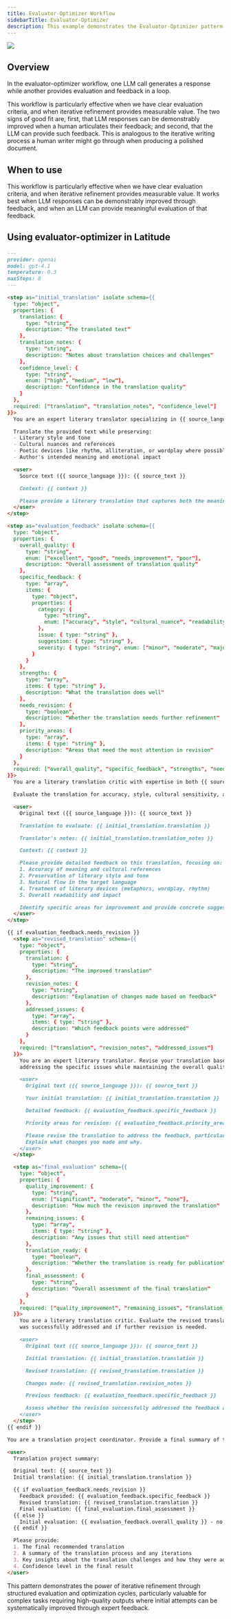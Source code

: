 ```yaml
---
title: Evaluator-Optimizer Workflow
sidebarTitle: Evaluator-Optimizer
description: This example demonstrates the Evaluator-Optimizer pattern from Anthropic's article
---
```


<Frame caption="Credits of the image to Anthropic">
  <img src="/assets/anthropic-building-agents/evaluator-optimizer.webp" />
</Frame>

## Overview

In the evaluator-optimizer workflow, one LLM call generates a response while another provides evaluation and feedback in a loop.

This workflow is particularly effective when we have clear evaluation criteria, and when iterative refinement provides measurable value. The two signs of good fit are, first, that LLM responses can be demonstrably improved when a human articulates their feedback; and second, that the LLM can provide such feedback. This is analogous to the iterative writing process a human writer might go through when producing a polished document.

## When to use

This workflow is particularly effective when we have clear evaluation criteria, and when iterative refinement provides measurable value. It works best when LLM responses can be demonstrably improved through feedback, and when an LLM can provide meaningful evaluation of that feedback.

## Using evaluator-optimizer in Latitude

```markdown Literary Translation with Iterative Refinement
---
provider: openai
model: gpt-4.1
temperature: 0.3
maxSteps: 8
---

<step as="initial_translation" isolate schema={{
  type: "object",
  properties: {
    translation: {
      type: "string",
      description: "The translated text"
    },
    translation_notes: {
      type: "string",
      description: "Notes about translation choices and challenges"
    },
    confidence_level: {
      type: "string",
      enum: ["high", "medium", "low"],
      description: "Confidence in the translation quality"
    }
  },
  required: ["translation", "translation_notes", "confidence_level"]
}}>
  You are an expert literary translator specializing in {{ source_language }} to {{ target_language }} translation.

  Translate the provided text while preserving:
  - Literary style and tone
  - Cultural nuances and references
  - Poetic devices like rhythm, alliteration, or wordplay where possible
  - Author's intended meaning and emotional impact

  <user>
    Source text ({{ source_language }}): {{ source_text }}

    Context: {{ context }}

    Please provide a literary translation that captures both the meaning and artistic qualities of the original text.
  </user>
</step>

<step as="evaluation_feedback" isolate schema={{
  type: "object",
  properties: {
    overall_quality: {
      type: "string",
      enum: ["excellent", "good", "needs_improvement", "poor"],
      description: "Overall assessment of translation quality"
    },
    specific_feedback: {
      type: "array",
      items: {
        type: "object",
        properties: {
          category: {
            type: "string",
            enum: ["accuracy", "style", "cultural_nuance", "readability", "literary_devices"]
          },
          issue: { type: "string" },
          suggestion: { type: "string" },
          severity: { type: "string", enum: ["minor", "moderate", "major"] }
        }
      }
    },
    strengths: {
      type: "array",
      items: { type: "string" },
      description: "What the translation does well"
    },
    needs_revision: {
      type: "boolean",
      description: "Whether the translation needs further refinement"
    },
    priority_areas: {
      type: "array",
      items: { type: "string" },
      description: "Areas that need the most attention in revision"
    }
  },
  required: ["overall_quality", "specific_feedback", "strengths", "needs_revision"]
}}>
  You are a literary translation critic with expertise in both {{ source_language }} and {{ target_language }} literature.

  Evaluate the translation for accuracy, style, cultural sensitivity, and preservation of literary qualities.

  <user>
    Original text ({{ source_language }}): {{ source_text }}

    Translation to evaluate: {{ initial_translation.translation }}

    Translator's notes: {{ initial_translation.translation_notes }}

    Context: {{ context }}

    Please provide detailed feedback on this translation, focusing on:
    1. Accuracy of meaning and cultural references
    2. Preservation of literary style and tone
    3. Natural flow in the target language
    4. Treatment of literary devices (metaphors, wordplay, rhythm)
    5. Overall readability and impact

    Identify specific areas for improvement and provide concrete suggestions.
  </user>
</step>

{{ if evaluation_feedback.needs_revision }}
  <step as="revised_translation" schema={{
    type: "object",
    properties: {
      translation: {
        type: "string",
        description: "The improved translation"
      },
      revision_notes: {
        type: "string",
        description: "Explanation of changes made based on feedback"
      },
      addressed_issues: {
        type: "array",
        items: { type: "string" },
        description: "Which feedback points were addressed"
      }
    },
    required: ["translation", "revision_notes", "addressed_issues"]
  }}>
    You are an expert literary translator. Revise your translation based on the detailed feedback provided,
    addressing the specific issues while maintaining the overall quality of your work.

    <user>
      Original text ({{ source_language }}): {{ source_text }}

      Your initial translation: {{ initial_translation.translation }}

      Detailed feedback: {{ evaluation_feedback.specific_feedback }}

      Priority areas for revision: {{ evaluation_feedback.priority_areas }}

      Please revise the translation to address the feedback, particularly focusing on the priority areas.
      Explain what changes you made and why.
    </user>
  </step>

  <step as="final_evaluation" schema={{
    type: "object",
    properties: {
      quality_improvement: {
        type: "string",
        enum: ["significant", "moderate", "minor", "none"],
        description: "How much the revision improved the translation"
      },
      remaining_issues: {
        type: "array",
        items: { type: "string" },
        description: "Any issues that still need attention"
      },
      translation_ready: {
        type: "boolean",
        description: "Whether the translation is ready for publication"
      },
      final_assessment: {
        type: "string",
        description: "Overall assessment of the final translation"
      }
    },
    required: ["quality_improvement", "remaining_issues", "translation_ready", "final_assessment"]
  }}>
    You are a literary translation critic. Evaluate the revised translation to assess whether the feedback
    was successfully addressed and if further revision is needed.

    <user>
      Original text ({{ source_language }}): {{ source_text }}

      Initial translation: {{ initial_translation.translation }}

      Revised translation: {{ revised_translation.translation }}

      Changes made: {{ revised_translation.revision_notes }}

      Previous feedback: {{ evaluation_feedback.specific_feedback }}

      Assess whether the revision successfully addressed the feedback and if the translation is now ready.
    </user>
  </step>
{{ endif }}

You are a translation project coordinator. Provide a final summary of the translation process and deliver the best version.

<user>
  Translation project summary:

  Original text: {{ source_text }}
  Initial translation: {{ initial_translation.translation }}

  {{ if evaluation_feedback.needs_revision }}
    Feedback provided: {{ evaluation_feedback.specific_feedback }}
    Revised translation: {{ revised_translation.translation }}
    Final evaluation: {{ final_evaluation.final_assessment }}
  {{ else }}
    Initial evaluation: {{ evaluation_feedback.overall_quality }} - no revision needed
  {{ endif }}

  Please provide:
  1. The final recommended translation
  2. A summary of the translation process and any iterations
  3. Key insights about the translation challenges and how they were addressed
  4. Confidence level in the final result
</user>
```

This pattern demonstrates the power of iterative refinement through structured evaluation and optimization cycles, particularly valuable for complex tasks requiring high-quality outputs where initial attempts can be systematically improved through expert feedback.
